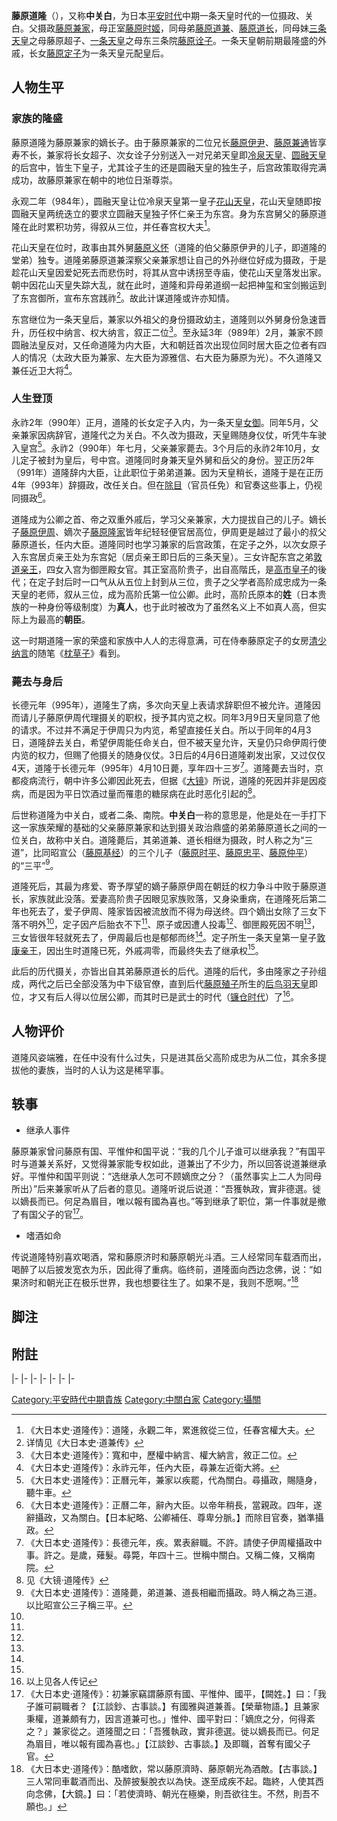 {{東亞男性歷史人物
|名稱 ='''藤原道隆'''
|身份 =日本贵族、[[摄政|摄政]]、[[关白|关白]]、[[内大臣|内大臣]]
|國家 =日本
|時代 =[[平安时代|平安时代]]中期
|政權 =
|主君 =[[花山天皇|花山天皇]]、[[一条天皇|一条天皇]]
|屆數 =
|最高職務 =摄政、关白
|前任 = 
|繼任 = 
|圖片名稱 =
|圖片大小 =
|圖片說明 =
|姓名 ='''藤原道隆'''
|封爵 =
|封號 =
|位階 ='''从一位'''
|封地 =
|神號 =
|氏族 ='''藤原氏'''
|出身地 =
|府邸 =
|世系 = 藤原氏藤原北家九条流兼家流
|初名 =
|幼名 =
|小字 =
|別名 =
|號 =
|法號 =
|院號 =
|戒名 =
|其他名號 ='''中关白'''
|出生日期 =天暦7年（953年）
|出生地點 =
|婚年 =
|逝世日期 =長徳元年4月10日（995年5月12日）
|逝世地點 =
|諡號 =
|墓葬 =藤原氏一族族墓'''宇治陵'''
|祠廟 =
|父親 ='''[[藤原兼家|藤原兼家]]'''
|嫡母 =
|母親 ='''[[藤原时姬|藤原时姬]]'''
|養父 =
|元配 =
|正室 ='''[[高阶贵子|高阶贵子]]'''
|側室 =藤原守仁之女（?-988）<br />伊予守奉孝之女<br />藤原国章之女，与藤原兼家的妾“对御方”是同一人<br />橘清子
|正室之父 ='''高阶成忠'''
|正室之嫡母 =
|正室之母 =
|兄弟 =
|姊妹 =
|嫡兄弟 =
|嫡姊妹 =
|庶兄弟 =
|同胞兄弟 =[[藤原道兼|藤原道兼]]<br />[[藤原道长|藤原道长]]
|同胞姊妹 =[[藤原超子|藤原超子]]<br />[[藤原诠子|藤原诠子]]
|異母兄弟 =[[藤原道纲|藤原道纲]]<br />藤原道义
|異母姊妹 =[[藤原绥子|藤原绥子]]
|異父兄弟 =
|異父姊妹 =
|繼兄弟 =
|繼姊妹 =
|嫡子 =三子：[[藤原伊周|藤原伊周]]（974-1010）<br />四子：[[藤原隆家|藤原隆家]]（979-1044）<br />小松僧都[[隆円|隆円]]（980-1015）
|嫡女 =长女：[[藤原定子|藤原定子]]（977-1000）<br />次女：[[藤原原子|藤原原子]]（980?-1002）<br />三女：[[藤原道隆三女|藤原道隆三女]]<br />四女：[[御匣殿_(藤原道隆四女)|御匣殿]]（985?-1002）
|庶子 =长子：藤原道頼（971-995）祖父兼家的养子，母藤原守仁之女<br />次子：藤原頼親（972-1010）<br />藤原周家（母伊予守奉孝之女）<br />藤原周頼（?-1019）母同周家<br />藤原好親（母橘清子）
|庶女 =五女：藤原妍子女房（母藤原国章之女）<br />平重義之妻
|其他親屬 =
|經歷 = 
|著作 =
|注釋 =
}}
{{japanese|japanese=藤原 道隆|kana=ふじわら の みちたか|romaji=Fujiwara no Michitaka}}

'''藤原道隆'''（{{bd|953年||995年|5月12日}}），又称'''中关白'''，为日本[[平安时代|平安时代]]中期一条天皇时代的一位摄政、关白。父摄政[[藤原兼家|藤原兼家]]，母正室[[藤原时姬|藤原时姬]]，同母弟[[藤原道兼|藤原道兼]]、[[藤原道长|藤原道长]]，同母妹[[三条天皇|三条天皇]]之母藤原超子、[[一条天皇|一条天皇]]之母东三条院[[藤原诠子|藤原诠子]]。一条天皇朝前期最隆盛的外戚，长女[[藤原定子|藤原定子]]为一条天皇元配皇后。

==人物生平==
===家族的隆盛===
藤原道隆为藤原兼家的嫡长子。由于藤原兼家的二位兄长[[藤原伊尹|藤原伊尹]]、[[藤原兼通|藤原兼通]]皆享寿不长，兼家将长女超子、次女诠子分别送入一对兄弟天皇即[[冷泉天皇|冷泉天皇]]、[[圆融天皇|圆融天皇]]的后宫中，皆生下皇子，尤其诠子生的还是圆融天皇的独生子，后宫政策取得完满成功，故藤原兼家在朝中的地位日渐尊崇。

永观二年（984年），圆融天皇让位冷泉天皇第一皇子[[花山天皇|花山天皇]]，花山天皇随即按圆融天皇两统迭立的要求立圆融天皇独子怀仁亲王为东宫。身为东宫舅父的藤原道隆在此时累积功劳，得叙从三位，并任春宫权大夫<ref>《大日本史·道隆传》：道隆，永觀二年，累進敘從三位，任春宮權大夫。</ref>。

花山天皇在位时，政事由其外舅[[藤原义怀|藤原义怀]]（道隆的伯父藤原伊尹的儿子，即道隆的堂弟）独专。道隆弟藤原道兼深察父亲兼家想让自己的外孙继位好成为摄政，于是趁花山天皇因爱妃死去而悲伤时，将其从宫中诱拐至寺庙，使花山天皇落发出家。朝中因花山天皇失踪大乱，就在此时，道隆和异母弟道纲一起把神玺和宝剑搬运到了东宫御所，宣布东宫践祚<ref>详情见《大日本史·道兼传》</ref>。故此计谋道隆或许亦知情。

东宫继位为一条天皇后，兼家以外祖父的身份摄政幼主，道隆则以外舅身份急速晋升，历任权中纳言、权大纳言，叙正二位<ref>《大日本史·道隆传》：寬和中，歷權中納言、權大納言，敘正二位。</ref>。至永延3年（989年）2月，兼家不顾圆融法皇反对，又任命道隆为内大臣，大和朝廷首次出现位同时居大臣之位者有四人的情况（太政大臣为兼家、左大臣为源雅信、右大臣为藤原为光）。不久道隆又兼任近卫大将<ref>《大日本史·道隆传》：永祚元年，任內大臣，尋兼左近衛大將。</ref>。

===人生登顶===
永祚2年（990年）正月，道隆的长女定子入内，为一条天皇[[女御|女御]]。同年5月，父亲兼家因病辞官，道隆代之为关白。不久改为摄政，天皇赐随身仪仗，听凭牛车驶入皇宫<ref>《大日本史·道隆传》：正曆元年，兼家以疾罷，代為關白。尋攝政，賜隨身，聽牛車。</ref>。永祚2（990年）年七月，父亲兼家薨去。3个月后的永祚2年10月，女儿定子被封为皇后，号中宫。道隆同时身兼天皇外舅和岳父的身份。翌正历2年（991年）道隆辞内大臣，让此职位于弟弟道兼。因为天皇稍长，道隆于是在正历4年（993年）辞摄政，改任关白。但在[[除目|除目]]（官员任免）和官奏这些事上，仍视同摄政<ref>《大日本史·道隆传》：正曆二年，辭內大臣。以帝年稍長，當親政。四年，遂辭攝政，又為關白。【日本紀略、公卿補任、尊卑分脈。】而除目官奏，猶準攝政。</ref>。

道隆成为公卿之首、帝之双重外戚后，学习父亲兼家，大力提拔自己的儿子。嫡长子[[藤原伊周|藤原伊周]]、嫡次子[[藤原隆家|藤原隆家]]皆年纪轻轻便官居高位，伊周更是越过了最小的叔父藤原道长，任内大臣。道隆同时也学习兼家的后宫政策，在定子之外，以次女原子入东宫居贞亲王处为东宫妃（居贞亲王即日后的三条天皇）。三女许配东宫之弟[[敦道亲王|敦道亲王]]，四女入宫为御匣殿女官。其正室高阶贵子，出自高階氏，是[[高市皇子|高市皇子]]的後代；在定子封后时一口气从从五位上封到从三位，贵子之父学者高阶成忠成为一条天皇的老师，叙从三位，成为高阶氏第一位公卿。此时，高阶氏原本的'''姓'''（日本贵族的一种身份等级制度）为'''真人'''，也于此时被改为了虽然名义上不如真人高，但实际上为最高的'''朝臣'''。

这一时期道隆一家的荣盛和家族中人人的志得意满，可在侍奉藤原定子的女房[[清少纳言|清少纳言]]的随笔《[[枕草子|枕草子]]》看到。

===薨去与身后===
长德元年（995年），道隆生了病，多次向天皇上表请求辞职但不被允许。道隆因而请儿子藤原伊周代理摄关的职权，授予其内览之权。同年3月9日天皇同意了他的请求。不过并不满足于伊周只为内览，希望直接任关白。所以于同年的4月3日，道隆辞去关白，希望伊周能任命关白，但不被天皇允许，天皇仍只命伊周行使内览的权力，但赐了他摄关的随身仪仗。3日后的4月6日道隆剃发出家，又过仅仅4天，道隆于长德元年（995年）4月10日薨，享年四十三岁<ref>《大日本史·道隆传》：長德元年，疾。累表辭職。不許。請使子伊周權攝政中事。許之。是歲，薙髮。尋斃，年四十三。世稱中關白。又稱二條，又稱南院。</ref>。道隆薨去当时，京都疫病流行，朝中许多公卿因此死去，但据《[[大镜|大镜]]》所说，道隆的死因并非是因疫病，而是因为平日饮酒过量而罹患的糖尿病在此时恶化引起的<ref>见《大镜·道隆传》</ref>。

后世称道隆为中关白，或者二条、南院。'''中关白'''一称的意思是，他是处在一手打下这一家族荣耀的基础的父亲藤原兼家和达到摄关政治鼎盛的弟弟藤原道长之间的一位关白，故称中关白。道隆薨后，其弟道兼、道长相继为摄政，时人称之为“三道”，比同昭宣公（[[藤原基经|藤原基经]]）的三个儿子（[[藤原时平|藤原时平]]、[[藤原忠平|藤原忠平]]、[[藤原仲平|藤原仲平]]）的“三平”<ref>《大日本史·道隆传》：道隆薨，弟道兼、道長相繼而攝政。時人稱之為三道。以比昭宣公三子稱三平。</ref>。

道隆死后，其最为疼爱、寄予厚望的嫡子藤原伊周在朝廷的权力争斗中败于藤原道长，家族就此没落。爱妻高阶贵子因眼见家族败落，又身染重病，在道隆死后第二年也死去了，爱子伊周、隆家皆因被流放而不得为母送终。四个嫡出女除了三女下落不明外<ref name="group"/>，定子因产后胎衣不下<ref name="group"/>、原子或因遭人投毒<ref name="group"/>、御匣殿死因不明<ref name="group"/>，三女皆很年轻就死去了，伊周最后也是郁郁而终<ref name="group"/>。定子所生一条天皇第一皇子[[敦康亲王|敦康亲王]]，因出生时道隆已死，外戚凋零，而最终失去了继承权<ref name="group"/>。

此后的历代摄关，亦皆出自其弟藤原道长的后代。道隆的后代，多由隆家之子孙组成，两代之后已全部没落为中下级官僚，直到后代[[藤原殖子|藤原殖子]]所生的[[后鸟羽天皇|后鸟羽天皇]]即位，才又有后人得以位居公卿，而其时已是武士的时代（[[镰仓时代|镰仓时代]]）了<ref name="group">以上见各人传记</ref>。
==人物评价==
道隆风姿端雅，在任中没有什么过失，只是进其岳父高阶成忠为从二位，其余多提拔他的妻族，当时的人认为这是稀罕事。
==轶事==
* 继承人事件
藤原兼家曾问藤原有国、平惟仲和国平说：“我的几个儿子谁可以继承我？”有国平时与道兼关系好，又觉得兼家能专权如此，道兼出了不少力，所以回答说道兼继承好。平惟仲和国平则说：“选继承人怎可不顾嫡庶之分？（虽然事实上二人为同母所出）”后来兼家听从了后者的意见。道隆听说后说道：“吾獲執政，實非德選。徙以嫡長而已。何足為眉目，唯以報有國為喜也。”等到继承了职位，第一件事就是撤了有国父子的官<ref>《大日本史·道隆传》：初兼家竊謂藤原有國、平惟仲、國平，【闕姓。】曰：「我子誰可嗣職者？【江談鈔、古事談。】有國雅與道兼善。【榮華物語。】且兼家秉權，道兼頗有力，因言道兼可也。」惟仲、國平對曰：「嫡庶之分，何得紊之？」兼家從之。道隆聞之曰：「吾獲執政，實非德選。徙以嫡長而已。何足為眉目，唯以報有國為喜也。」【江談鈔、古事談。】及即職，首奪有國父子官。</ref>。
* 嗜酒如命
传说道隆特别喜欢喝酒，常和藤原济时和藤原朝光斗酒。三人经常同车载酒而出，喝醉了以后披发宽衣为乐，因此得了重病。临终前，道隆面向西边念佛，说：“如果济时和朝光正在极乐世界，我也想要往生了。如果不是，我则不愿啊。”<ref>《大日本史·道隆传》：酷嗜飲，常以藤原濟時、藤原朝光為酒敵。【古事談。】三人常同車載酒而出、及醉披髮脫衣以為快。遂至成疾不起。臨終，人使其西向念佛，【大鏡。】曰：「若使濟時、朝光在極樂，則吾欲往生。不然，則吾不願也。」</ref>

==脚注==
<references />

==附註==
{{Reflist}}

{{start box|width=auto}}
{{s-pre}}
|-
{{s-before|[[藤原兼家|藤原兼家]]}}
{{s-title|[[藤氏長者|藤氏長者]]|990年6月3日－995年5月5日}}
{{s-after|[[藤原道兼|藤原道兼]]}}
|-
{{s-off}}
|-
{{s-before|{{link-ja|藤原朝光|藤原朝光}}}}
{{s-title|{{link-ja|近衛大將|近衛大将|左大將}}|989年8月16日－990年6月25日}}
{{s-after|{{link-ja|藤原濟時|藤原済時}}}}
|-
{{s-before|[[藤原兼通|藤原兼通]]}}
{{s-title|[[內大臣|內大臣]]|989年4月1日－991年9月4日}}
{{s-after|藤原道兼}}
|-
{{s-before|藤原兼家}}
{{s-title|rows=2|[[攝政關白列表|關白]]|990年6月3日－990年6月21日<br>993年5月16日－995年5月5日}}
{{s-vacant||next=自己}}
|-
{{s-vacant||last=自己}}
{{s-after|藤原道兼}}
|-
{{s-vacant||last=藤原兼家}}
{{s-title|[[攝政關白列表|攝政]]|990年6月21日－993年5月16日}}
{{s-vacant||next=[[藤原道长|藤原道长]]}}
{{end box}}

{{藤原氏長者}}
{{日本的攝政}}
{{歷代關白}}
[[Category:平安時代中期貴族|Category:平安時代中期貴族]]
[[Category:中關白家|Category:中關白家]]
[[Category:攝關|Category:攝關]]